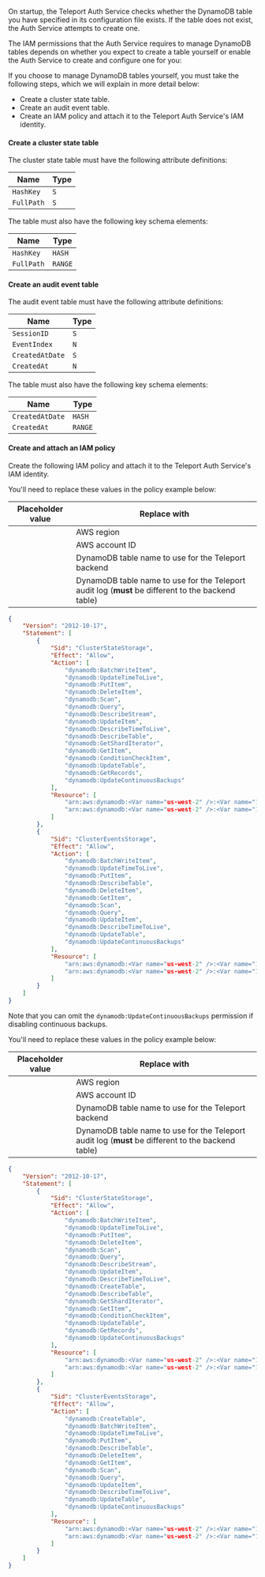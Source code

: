 On startup, the Teleport Auth Service checks whether the DynamoDB table you have
specified in its configuration file exists. If the table does not exist, the
Auth Service attempts to create one.

The IAM permissions that the Auth Service requires to manage DynamoDB tables
depends on whether you expect to create a table yourself or enable the Auth
Service to create and configure one for you:

<Tabs>
<TabItem label="Manage a Table Yourself">

If you choose to manage DynamoDB tables yourself, you must take the following
steps, which we will explain in more detail below:

- Create a cluster state table.
- Create an audit event table.
- Create an IAM policy and attach it to the Teleport Auth Service's IAM
  identity.

#### Create a cluster state table

The cluster state table must have the following attribute definitions:

|Name|Type|
|---|---|
|`HashKey`|`S`|
|`FullPath`|`S`|

The table must also have the following key schema elements:

|Name|Type|
|---|---|
|`HashKey`|`HASH`|
|`FullPath`|`RANGE`|

#### Create an audit event table

The audit event table must have the following attribute definitions:

|Name|Type|
|---|---|
|`SessionID`|`S`|
|`EventIndex`|`N`|
|`CreatedAtDate`|`S`|
|`CreatedAt`|`N`|

The table must also have the following key schema elements:

|Name|Type|
|---|---|
|`CreatedAtDate`|`HASH`|
|`CreatedAt`|`RANGE`|

#### Create and attach an IAM policy

Create the following IAM policy and attach it to the Teleport Auth Service's IAM
identity.

You'll need to replace these values in the policy example below:

| Placeholder value       | Replace with                                                                                       |
|-------------------------|----------------------------------------------------------------------------------------------------|
| <Var name="us-west-2" description="AWS Region"/>             | AWS region                                                                                         |
| <Var name="1234567890" description="AWS Account ID"/>            | AWS account ID                                                                                     |
| <Var name="teleport-helm-backend" description="DynamoDB core Table name"/> | DynamoDB table name to use for the Teleport backend                                                |
| <Var name="teleport-helm-events" description="DynamoDB events Table name" />  | DynamoDB table name to use for the Teleport audit log (**must** be different to the backend table) |

```json
{
    "Version": "2012-10-17",
    "Statement": [
        {
            "Sid": "ClusterStateStorage",
            "Effect": "Allow",
            "Action": [
                "dynamodb:BatchWriteItem",
                "dynamodb:UpdateTimeToLive",
                "dynamodb:PutItem",
                "dynamodb:DeleteItem",
                "dynamodb:Scan",
                "dynamodb:Query",
                "dynamodb:DescribeStream",
                "dynamodb:UpdateItem",
                "dynamodb:DescribeTimeToLive",
                "dynamodb:DescribeTable",
                "dynamodb:GetShardIterator",
                "dynamodb:GetItem",
                "dynamodb:ConditionCheckItem",
                "dynamodb:UpdateTable",
                "dynamodb:GetRecords",
                "dynamodb:UpdateContinuousBackups"
            ],
            "Resource": [
                "arn:aws:dynamodb:<Var name="us-west-2" />:<Var name="1234567890" />:table/<Var name="teleport-helm-backend" />",
                "arn:aws:dynamodb:<Var name="us-west-2" />:<Var name="1234567890" />:table/<Var name="teleport-helm-backend" />/stream/*"
            ]
        },
        {
            "Sid": "ClusterEventsStorage",
            "Effect": "Allow",
            "Action": [
                "dynamodb:BatchWriteItem",
                "dynamodb:UpdateTimeToLive",
                "dynamodb:PutItem",
                "dynamodb:DescribeTable",
                "dynamodb:DeleteItem",
                "dynamodb:GetItem",
                "dynamodb:Scan",
                "dynamodb:Query",
                "dynamodb:UpdateItem",
                "dynamodb:DescribeTimeToLive",
                "dynamodb:UpdateTable",
                "dynamodb:UpdateContinuousBackups"
            ],
            "Resource": [
                "arn:aws:dynamodb:<Var name="us-west-2" />:<Var name="1234567890" />:table/<Var name="teleport-helm-events" />",
                "arn:aws:dynamodb:<Var name="us-west-2" />:<Var name="1234567890" />:table/<Var name="teleport-helm-events" />/index/*"
            ]
        }
    ]
}
```

Note that you can omit the `dynamodb:UpdateContinuousBackups` permission if
disabling continuous backups.

</TabItem>
<TabItem label="Auth Service Creates a Table">

You'll need to replace these values in the policy example below:

| Placeholder value       | Replace with                                                                                       |
|-------------------------|----------------------------------------------------------------------------------------------------|
| <Var name="us-west-2" description="AWS Region"/>             | AWS region                                                                                         |
| <Var name="1234567890" description="AWS Account ID"/>            | AWS account ID                                                                                     |
| <Var name="teleport-helm-backend" description="DynamoDB core Table name"/> | DynamoDB table name to use for the Teleport backend                                                |
| <Var name="teleport-helm-events" description="DynamoDB events Table name" />  | DynamoDB table name to use for the Teleport audit log (**must** be different to the backend table) |

```json
{
    "Version": "2012-10-17",
    "Statement": [
        {
            "Sid": "ClusterStateStorage",
            "Effect": "Allow",
            "Action": [
                "dynamodb:BatchWriteItem",
                "dynamodb:UpdateTimeToLive",
                "dynamodb:PutItem",
                "dynamodb:DeleteItem",
                "dynamodb:Scan",
                "dynamodb:Query",
                "dynamodb:DescribeStream",
                "dynamodb:UpdateItem",
                "dynamodb:DescribeTimeToLive",
                "dynamodb:CreateTable",
                "dynamodb:DescribeTable",
                "dynamodb:GetShardIterator",
                "dynamodb:GetItem",
                "dynamodb:ConditionCheckItem",
                "dynamodb:UpdateTable",
                "dynamodb:GetRecords",
                "dynamodb:UpdateContinuousBackups"
            ],
            "Resource": [
                "arn:aws:dynamodb:<Var name="us-west-2" />:<Var name="1234567890" />:table/<Var name="teleport-helm-backend" />",
                "arn:aws:dynamodb:<Var name="us-west-2" />:<Var name="1234567890" />:table/<Var name="teleport-helm-backend" />/stream/*"
            ]
        },
        {
            "Sid": "ClusterEventsStorage",
            "Effect": "Allow",
            "Action": [
                "dynamodb:CreateTable",
                "dynamodb:BatchWriteItem",
                "dynamodb:UpdateTimeToLive",
                "dynamodb:PutItem",
                "dynamodb:DescribeTable",
                "dynamodb:DeleteItem",
                "dynamodb:GetItem",
                "dynamodb:Scan",
                "dynamodb:Query",
                "dynamodb:UpdateItem",
                "dynamodb:DescribeTimeToLive",
                "dynamodb:UpdateTable",
                "dynamodb:UpdateContinuousBackups"
            ],
            "Resource": [
                "arn:aws:dynamodb:<Var name="us-west-2" />:<Var name="1234567890" />:table/<Var name="teleport-helm-events" />",
                "arn:aws:dynamodb:<Var name="us-west-2" />:<Var name="1234567890" />:table/<Var name="teleport-helm-events" />/index/*"
            ]
        }
    ]
}
```

</TabItem>
</Tabs>
